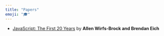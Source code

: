 ```yaml
---
title: "Papers"
emoji: "🎓"
---
```


- [JavaScript: The First 20 Years](https://doi.org/10.1145/3386327) by **Allen Wirfs-Brock and Brendan Eich**
